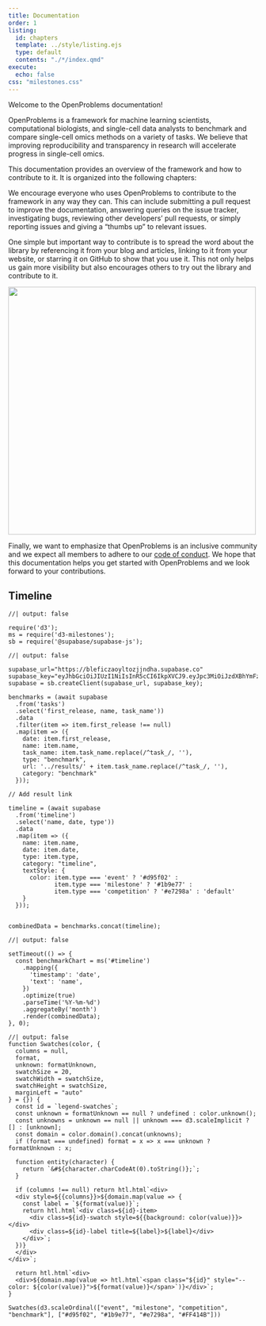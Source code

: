 ```yaml
---
title: Documentation
order: 1
listing:
  id: chapters
  template: ../style/listing.ejs
  type: default
  contents: "./*/index.qmd"
execute:
  echo: false
css: "milestones.css"
---
```


Welcome to the OpenProblems documentation!

OpenProblems is a framework for machine learning scientists, computational biologists, and single-cell data analysts to benchmark and compare single-cell omics methods on a variety of tasks. We believe that improving reproducibility and transparency in research will accelerate progress in single-cell omics.

This documentation provides an overview of the framework and how to contribute to it. It is organized into the following chapters: 

:::{#chapters}
:::

We encourage everyone who uses OpenProblems to contribute to the framework in any way they can. This can include submitting a pull request to improve the documentation, answering queries on the issue tracker, investigating bugs, reviewing other developers' pull requests, or simply reporting issues and giving a "thumbs up" to relevant issues. 

One simple but important way to contribute is to spread the word about the library by referencing it from your blog and articles, linking to it from your website, or starring it on GitHub to show that you use it. This not only helps us gain more visibility but also encourages others to try out the library and contribute to it. 

[![](images/stargazers.png){width=500px}](https://github.com/openproblems-bio/openproblems/stargazers)

Finally, we want to emphasize that OpenProblems is an inclusive community and we expect all members to adhere to our [code of conduct](fundamentals/philosophy.qmd#inclusiveness). We hope that this documentation helps you get started with OpenProblems and we look forward to your contributions.


<!-- add timeline in D3 -->
## Timeline
:::{#timeline}
:::


```ojs
//| output: false

require('d3');
ms = require('d3-milestones');
sb = require('@supabase/supabase-js');
```


```ojs
//| output: false

supabase_url="https://bleficzaoyltozjjndha.supabase.co"
supabase_key="eyJhbGciOiJIUzI1NiIsInR5cCI6IkpXVCJ9.eyJpc3MiOiJzdXBhYmFzZSIsInJlZiI6ImJsZWZpY3phb3lsdG96ampuZGhhIiwicm9sZSI6ImFub24iLCJpYXQiOjE3MjQyNDI2ODMsImV4cCI6MjAzOTgxODY4M30.fHtpJTveDUF1z07_k7FZX3wLy7bXpkYl5KyA5o_EuQY"
supabase = sb.createClient(supabase_url, supabase_key);

benchmarks = (await supabase
  .from('tasks')
  .select('first_release, name, task_name'))
  .data
  .filter(item => item.first_release !== null)
  .map(item => ({
    date: item.first_release,
    name: item.name,
    task_name: item.task_name.replace(/^task_/, ''),
    type: "benchmark",
    url: '../results/' + item.task_name.replace(/^task_/, ''),
    category: "benchmark"
  }));

// Add result link

timeline = (await supabase
  .from('timeline')
  .select('name, date, type'))
  .data
  .map(item => ({
    name: item.name,
    date: item.date,
    type: item.type,
    category: "timeline",
    textStyle: {
      color: item.type === 'event' ? '#d95f02' :
             item.type === 'milestone' ? '#1b9e77' :
             item.type === 'competition' ? '#e7298a' : 'default'
    }
  }));
  

combinedData = benchmarks.concat(timeline);

```


```ojs
//| output: false

setTimeout(() => { 
  const benchmarkChart = ms('#timeline')
    .mapping({
      'timestamp': 'date',
      'text': 'name',
    })
    .optimize(true)
    .parseTime('%Y-%m-%d')
    .aggregateBy('month')
    .render(combinedData);
}, 0);

```

```ojs
//| output: false
function Swatches(color, {
  columns = null,
  format,
  unknown: formatUnknown,
  swatchSize = 20,
  swatchWidth = swatchSize,
  swatchHeight = swatchSize,
  marginLeft = "auto"
} = {}) {
  const id = `legend-swatches`;
  const unknown = formatUnknown == null ? undefined : color.unknown();
  const unknowns = unknown == null || unknown === d3.scaleImplicit ? [] : [unknown];
  const domain = color.domain().concat(unknowns);
  if (format === undefined) format = x => x === unknown ? formatUnknown : x;

  function entity(character) {
    return `&#${character.charCodeAt(0).toString()};`;
  }

  if (columns !== null) return htl.html`<div>
  <div style=${{columns}}>${domain.map(value => {
    const label = `${format(value)}`;
    return htl.html`<div class=${id}-item>
      <div class=${id}-swatch style=${{background: color(value)}}></div>
      <div class=${id}-label title=${label}>${label}</div>
    </div>`;
  })}
  </div>
</div>`;

  return htl.html`<div>
  <div>${domain.map(value => htl.html`<span class="${id}" style="--color: ${color(value)}">${format(value)}</span>`)}</div>`;
}
```

```ojs
Swatches(d3.scaleOrdinal(["event", "milestone", "competition", "benchmark"], ["#d95f02", "#1b9e77", "#e7298a", "#FF414B"]))
```
